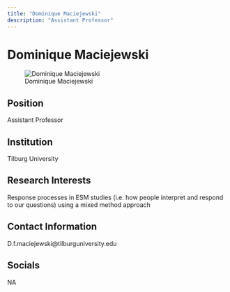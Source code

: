 ```yaml
---
title: "Dominique Maciejewski"
description: "Assistant Professor"
---
```


# Dominique Maciejewski

![Dominique Maciejewski](files/images/%7B%7Blast_name%7D%7D.jpg)

## Position

Assistant Professor

## Institution

Tilburg University

## Research Interests

Response processes in ESM studies (i.e. how people interpret and respond to our questions) using a mixed method approach

## Contact Information

D.f.maciejewski@tilburguniversity.edu

## Socials

NA